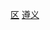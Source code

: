 {{Catnav|頁面分類|...|地级市|贵州地级市|遵义|遵义行政区划|遵义区县市}}
{{Catnav|頁面分類|...|贵州地州市|贵州地级市|遵义|遵义行政区划|遵义区县市}}
{{Catnav|頁面分類|...|贵州行政区划|贵州县级行政区|贵州市辖区}}
{{Catnav|頁面分類|...|县级行政区|市辖区|贵州市辖区}}
{{catmore|红花岗区|遵义市红花岗区}}
[[Category:遵义区县市|区]]
[[Category:贵州市辖区|遵义]]